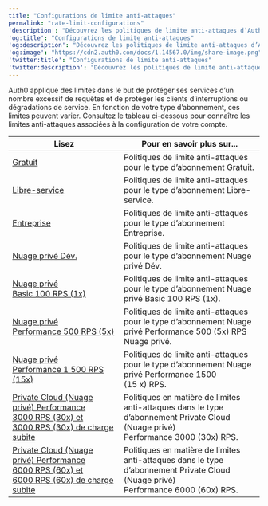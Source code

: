 ---
title: "Configurations de limite anti-attaques"
permalink: "rate-limit-configurations"
'description': "Découvrez les politiques de limite anti-attaques d’Auth0 qui permettent d’éviter les interruptions et les dégradations de service."
'og:title': "Configurations de limite anti-attaques"
'og:description': "Découvrez les politiques de limite anti-attaques d’Auth0 qui permettent d’éviter les interruptions et les dégradations de service."
'og:image': "https://cdn2.auth0.com/docs/1.14567.0/img/share-image.png"
'twitter:title': "Configurations de limite anti-attaques"
'twitter:description': "Découvrez les politiques de limite anti-attaques d’Auth0 qui permettent d’éviter les interruptions et les dégradations de service."
---

Auth0 applique des limites dans le but de protéger ses services d’un nombre excessif de requêtes et de protéger les clients d’interruptions ou dégradations de service. En fonction de votre type d’abonnement, ces limites peuvent varier. Consultez le tableau ci-dessous pour connaître les limites anti-attaques associées à la configuration de votre compte.

<table class="table"><thead>
<tr>
<th><strong>Lisez</strong></th>
<th><strong>Pour en savoir plus sur...</strong></th>
</tr>
</thead>
<tbody>
<tr>
<td><a href="/docs/fr-ca/troubleshoot/customer-support/operational-policies/rate-limit-policy/rate-limit-configurations/free-public">Gratuit</a></td>
<td>Politiques de limite anti-attaques pour le type d’abonnement Gratuit.</td>
</tr>
<tr>
<td><a href="/docs/fr-ca/troubleshoot/customer-support/operational-policies/rate-limit-policy/rate-limit-configurations/self-service-public">Libre-service</a></td>
<td>Politiques de limite anti-attaques pour le type d’abonnement Libre-service.</td>
</tr>
<tr>
<td><a href="/docs/fr-ca/troubleshoot/customer-support/operational-policies/rate-limit-policy/rate-limit-configurations/enterprise-public">Entreprise</a></td>
<td>Politiques de limite anti-attaques pour le type d’abonnement Entreprise.</td>
</tr>
<tr>
<td><a href="/docs/fr-ca/troubleshoot/customer-support/operational-policies/rate-limit-policy/rate-limit-configurations/tier-20-development-private-cloud">Nuage privé Dév.</a></td>
<td>Politiques de limite anti-attaques pour le type d’abonnement Nuage privé Dév.</td>
</tr>
<tr>
<td><a href="/docs/fr-ca/troubleshoot/customer-support/operational-policies/rate-limit-policy/rate-limit-configurations/tier-100-rps-private-cloud">Nuage privé Basic 100 RPS (1x)</a></td>
<td>Politiques de limite anti-attaques pour le type d’abonnement Nuage privé Basic 100 RPS (1x).</td>
</tr>
<tr>
<td><a href="/docs/fr-ca/troubleshoot/customer-support/operational-policies/rate-limit-policy/rate-limit-configurations/tier-500-rps-private-cloud">Nuage privé Performance 500 RPS (5x)</a></td>
<td>Politiques de limite anti-attaques pour le type d’abonnement Nuage privé Performance 500 (5x) RPS Nuage privé.</td>
</tr>
<tr>
<td><a href="/docs/fr-ca/troubleshoot/customer-support/operational-policies/rate-limit-policy/rate-limit-configurations/tier-1500-rps-private-cloud">Nuage privé Performance 1 500 RPS (15x)</a></td>
<td>Politiques de limite anti-attaques pour le type d’abonnement Nuage privé Performance 1500 (15 x) RPS.</td>
</tr>
<tr>
<td><a href="/docs/fr-ca/troubleshoot/customer-support/operational-policies/rate-limit-policy/rate-limit-configurations/tier-3000-rps-private-cloud">Private Cloud (Nuage privé) Performance 3000 RPS (30x) et 3000 RPS (30x) de charge subite</a></td>
<td>Politiques en matière de limites anti-attaques dans le type d’abonnement Private Cloud (Nuage privé) Performance 3000 (30x) RPS.</td>
</tr>
<tr>
<td><a href="/docs/fr-ca/troubleshoot/customer-support/operational-policies/rate-limit-policy/rate-limit-configurations/tier-6000-rps-private-cloud">Private Cloud (Nuage privé) Performance 6000 RPS (60x) et 6000 RPS (60x) de charge subite</a></td>
<td>Politiques en matière de limites anti-attaques dans le type d’abonnement Private Cloud (Nuage privé) Performance 6000 (60x) RPS.</td>
</tr>
</tbody>
</table>